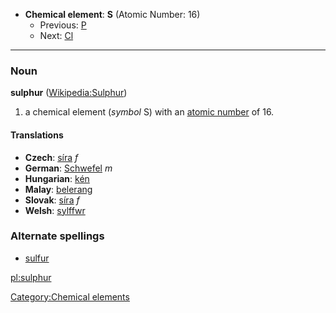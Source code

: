 {{rfc}}
*'''Chemical element''': '''S''' (Atomic Number: 16)
**Previous: [[Phosphorus|P]]
**Next: [[Chlorine|Cl]]
----
=== Noun ===
'''sulphur''' ([[w:Sulfur|Wikipedia:Sulphur]])

#a chemical element (''symbol'' S) with an [[atomic number]] of 16.  

====Translations====
*'''Czech''': [[síra]] ''f''
*'''German''': [[Schwefel]] ''m''
*'''Hungarian''': [[kén]]
*'''Malay''': [[belerang]]
*'''Slovak''': [[síra]] ''f''
*'''Welsh''': [[sylffwr]]

===Alternate spellings===
*[[sulfur]]
[[Category:Chemical elements]]
[[pl:sulphur]]